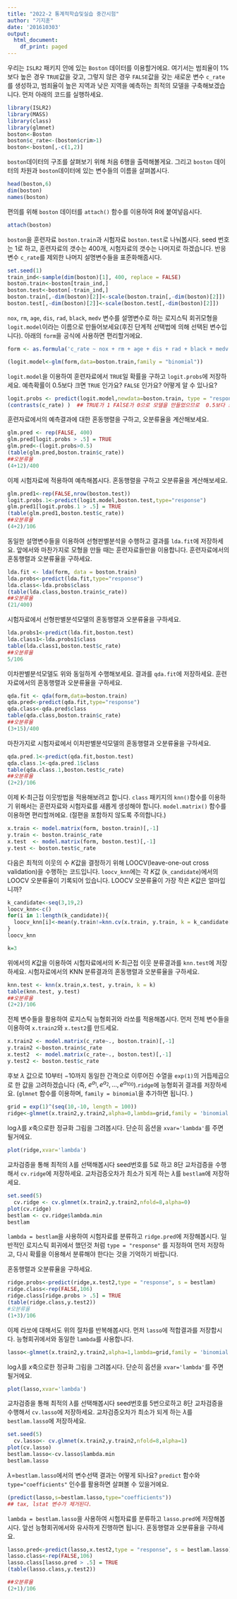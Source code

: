 ```yaml
---
title: "2022-2 통계적학습및실습 중간시험"
author: "기지훈"
date: '201610303'
output:
  html_document:
    df_print: paged
---
```



우리는 `ISLR2` 패키지 안에 있는 `Boston` 데이터를 이용할거에요. 여기서는 범죄율이 1\%보다 높은 경우 `TRUE`값을 갖고, 그렇지 않은 경우 `FALSE`값을 갖는 새로운 변수 `c_rate`를 생성하고, 범죄율이 높은 지역과 낮은 지역을 예측하는 최적의 모델을 구축해보겠습니다. 먼저 아래의 코드를 실행하세요.

```r
library(ISLR2)
library(MASS)
library(class)
library(glmnet)
boston<-Boston
boston$c_rate<-(boston$crim>1)
boston<-boston[,-c(1,2)]
```

`boston`데이터의 구조를 살펴보기 위해 처음 6행을 출력해볼게요. 그리고 `boston` 데이터의 차원과 `boston`데이터에 있는 변수들의 이름을 살펴봅시다.

```r
head(boston,6)
dim(boston)
names(boston)
```

편의를 위해 `boston` 데이터를 `attach()` 함수를 이용하여 R에 붙여넣읍시다. 
```r
attach(boston)
```

`boston`을 훈련자료 `boston.train`과 시험자료 `boston.test`로 나눠봅시다. seed 번호는 1로 하고, 훈련자료의 갯수는 400개, 시험자료의 갯수는 나머지로 하겠습니다. 반응변수 `c_rate`를 제외한 나머지 설명변수들을 표준화해줍시다.

```r
set.seed(1)
train_ind<-sample(dim(boston)[1], 400, replace = FALSE)
boston.train<-boston[train_ind,]
boston.test<-boston[-train_ind,]
boston.train[,-dim(boston)[2]]<-scale(boston.train[,-dim(boston)[2]])
boston.test[,-dim(boston)[2]]<-scale(boston.test[,-dim(boston)[2]])
```

`nox`, `rm`, `age`, `dis`, `rad`, `black`, `medv` 변수를 설명변수로 하는 로지스틱 회귀모형을 `logit.model`이라는 이름으로 만들어보세요(후진 단계적 선택법에 의해 선택된 변수입니다). 아래의 `form`을 공식에 사용하면 편리할거에요. 

```r
form <- as.formula('c_rate ~ nox + rm + age + dis + rad + black + medv')

```


```r

(logit.model<-glm(form,data=boston.train,family = "binomial"))

```

`logit.model`을 이용하여 훈련자료에서 `TRUE`일 확률을 구하고 `logit.probs`에 저장하세요. 예측확률이 0.5보다 크면 `TRUE` 인가요? `FALSE` 인가요? 어떻게 알 수 있나요?

```r

logit.probs <- predict(logit.model,newdata=boston.train, type = "response")
(contrasts(c_rate) )  ## TRUE가 1 FAlSE가 0으로 모델을 만들었으므로  0.5보다 크면 TRUE이다

```
훈련자료에서의 예측결과에 대한 혼동행렬을 구하고, 오분류율을 계산해보세요. 
```r

glm.pred <- rep(FALSE, 400)
glm.pred[logit.probs > .5] = TRUE
glm.pred<-(logit.probs>0.5)
(table(glm.pred,boston.train$c_rate))
##오분류율
(4+12)/400

```
이제 시험자료에 적용하여 예측해봅시다. 혼동행렬을 구하고 오분류율을 계산해보세요. 

```r

glm.pred1<-rep(FALSE,nrow(boston.test))
logit.probs.1<-predict(logit.model,boston.test,type="response")
glm.pred1[logit.probs.1 > .5] = TRUE
(table(glm.pred1,boston.test$c_rate))
##오분류율
(4+2)/106

```

동일한 설명변수들을 이용하여 선형판별분석을 수행하고 결과를 `lda.fit`에 저장하세요. 앞에서와 마찬가지로 모형을 만들 때는 훈련자료들만을 이용합니다. 훈련자료에서의 혼동행렬과 오분류율을 구하세요. 

```r

lda.fit <- lda(form, data = boston.train)
lda.probs<-predict(lda.fit,type="response")
lda.class<-lda.probs$class
(table(lda.class,boston.train$c_rate))
##오분류율
(21/400)

```
시험자료에서 선형판별분석모델의 혼동행렬과 오분류율을 구하세요. 

```r

lda.probs1<-predict(lda.fit,boston.test)
lda.class1<-lda.probs1$class
table(lda.class1,boston.test$c_rate)
##오분류율
5/106

```
이차판별분석모델도 위와 동일하게 수행해보세요. 결과를 `qda.fit`에 저장하세요. 훈련자료에서의 혼동행렬과 오분류율을 구하세요. 

```r

qda.fit <- qda(form,data=boston.train)
qda.pred<-predict(qda.fit,type="response")
qda.class<-qda.pred$class
table(qda.class,boston.train$c_rate)
##오분류율
(3+15)/400

```
마찬가지로 시험자료에서 이차판별분석모델의 혼동행렬과 오분류율을 구하세요. 

```r

qda.pred.1<-predict(qda.fit,boston.test)
qda.class.1<-qda.pred.1$class
table(qda.class.1,boston.test$c_rate)
##오분류율
(2+2)/106

```


이제 K-최근접 이웃방법을 적용해보려고 합니다. `class` 패키지의 `knn()`함수를 이용하기 위해서는 훈련자료와 시험자료를 새롭게 생성해야 합니다. `model.matrix()` 함수를 이용하면 편리할꺼에요. (절편을 포함하지 않도록 주의합니다.)

```r
x.train <- model.matrix(form, boston.train)[,-1]
y.train <- boston.train$c_rate
x.test  <- model.matrix(form, boston.test)[,-1]
y.test <- boston.test$c_rate
```

다음은 최적의 이웃의 수 $K$값을 결정하기 위해 LOOCV(leave-one-out cross validation)을 수행하는 코드입니다.
`loocv_knn`에는 각 $K$값 (`k_candidate`)에서의 LOOCV 오분류율이 기록되어 있습니다. LOOCV 오분류율이 가장 작은 $K$값은 얼마입니까?
```r
k_candidate<-seq(3,19,2)
loocv_knn<-c()
for(i in 1:length(k_candidate)){
  loocv_knn[i]<-mean(y.train!=knn.cv(x.train, y.train, k = k_candidate[i]))
}
loocv_knn

k=3
```

위에서의 $K$값을 이용하여 시험자료에서의 K-최근접 이웃 분류결과를 `knn.test`에 저장하세요. 시험자료에서의 KNN 분류결과의 혼동행렬과 오분류율을 구하세요.

```r
knn.test <- knn(x.train,x.test, y.train, k = k)
table(knn.test, y.test)
##오분류율
(2+2)/106
```

전체 변수들을 활용하여 로지스틱 능형회귀와 라쏘를 적용해봅시다. 먼저 전체 변수들을 이용하여 `x.train2`와 `x.test2`를 만드세요. 
```r
x.train2 <- model.matrix(c_rate~., boston.train)[,-1]
y.train2 <-boston.train$c_rate
x.test2  <- model.matrix(c_rate~., boston.test)[,-1]
y.test2 <- boston.test$c_rate
```



후보 $\lambda$ 값으로 $10$부터 $-10$까지 동일한 간격으로 이루어진 수열을 `exp(1)`의 거듭제곱으로 한 값을 고려하겠습니다 (즉, $e^{a_1},e^{a_2}, \dots, e^{a_{100}}$).`ridge`에 능형회귀 결과를 저장하세요. 
(`glmnet` 함수를 이용하며, `family = binomial`을 추가하면 됩니다. )

```r
grid = exp(1)^(seq(10,-10, length = 100))
ridge<-glmnet(x.train2,y.train2,alpha=0,lambda=grid,family = 'binomial')

```

$\log \lambda$를 $x$축으로한 정규화 그림을 그려봅시다. 단순히 옵션을 `xvar='lambda' `를 주면 될거에요.
```r
plot(ridge,xvar='lambda')

```
교차검증을 통해 최적의 $\lambda$를 선택해봅시다 seed번호를 5로 하고 8단 교차검증을 수행해서 `cv.ridge`에 저장하세요. 교차검증오차가 최소가 되게 하는 $\lambda$를 `bestlam`에 저장하세요.

```r
set.seed(5)
  cv.ridge <- cv.glmnet(x.train2,y.train2,nfold=8,alpha=0)
plot(cv.ridge)
bestlam <- cv.ridge$lambda.min
bestlam
```

`lambda = bestlam`을 사용하여 시험자료를 분류하고 `ridge.pred`에 저장해봅시다. 일반적인 로지스틱 회귀에서 했던것 처럼 `type = "response"` 를 지정하여 먼저 저장하고, 다시 확률을 이용해서 분류해야 한다는 것을 기억하기 바랍니다. 

혼동행렬과 오분류율을 구하세요.

```r
ridge.probs<-predict(ridge,x.test2,type = "response", s = bestlam)
ridge.class<-rep(FALSE,106)
ridge.class[ridge.probs > .5] = TRUE
(table(ridge.class,y.test2)) 
#오분류율
(1+3)/106
```
이제 라쏘에 대해서도 위의 절차를 반복해봅시다. 먼저 `lasso`에 적합결과를 저장합시다. 능형회귀에서와 동일한 `lambda`를 사용합니다. 

```r
lasso<-glmnet(x.train2,y.train2,alpha=1,lambda=grid,family = 'binomial')
```


$\log \lambda$를 $x$축으로한 정규화 그림을 그려봅시다. 단순히 옵션을 `xvar='lambda' `를 주면 될거에요.

```r
plot(lasso,xvar='lambda')
```

교차검증을 통해 최적의 $\lambda$를 선택해봅시다 seed번호를 5번으로하고 8단 교차검증을 수행해서 `cv.lasso`에 저장하세요. 교차검증오차가 최소가 되게 하는 $\lambda$를 `bestlam.lasso`에 저장하세요.


```r
set.seed(5)
  cv.lasso<- cv.glmnet(x.train2,y.train2,nfold=8,alpha=1)
plot(cv.lasso)
bestlam.lasso<-cv.lasso$lambda.min
bestlam.lasso
```


$\lambda$=`bestlam.lasso`에서의 변수선택 결과는 어떻게 되나요? `predict` 함수와 `type="coefficients"` 인수를 활용하면 살펴볼 수 있을거에요. 

```r
(predict(lasso,s=bestlam.lasso,type="coefficients"))
## tax, lstat 변수가 제거된다.
```

`lambda = bestlam.lasso`을 사용하여 시험자료를 분류하고 `lasso.pred`에 저장해봅시다. 앞선 능형회귀에서와 유사하게 진행하면 됩니다. 혼동행렬과 오분류율을 구하세요.

```r
lasso.pred<-predict(lasso,x.test2,type = "response", s = bestlam.lasso)
lasso.class<-rep(FALSE,106)
lasso.class[lasso.pred > .5] = TRUE
(table(lasso.class,y.test2)) 

##오분류율 
(2+1)/106
```